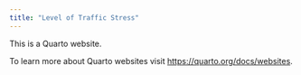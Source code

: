 ```yaml
---
title: "Level of Traffic Stress"
---
```


This is a Quarto website.

To learn more about Quarto websites visit <https://quarto.org/docs/websites>.
